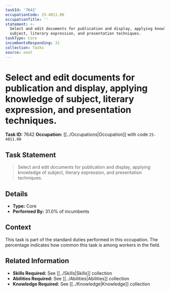 ```yaml
---
taskId: '7642'
occupationCode: 25-4011.00
occupationTitle: ''
statement: >-
  Select and edit documents for publication and display, applying knowledge of
  subject, literary expression, and presentation techniques.
taskType: Core
incumbentsResponding: 31
collection: Tasks
source: onet
---
```

# Select and edit documents for publication and display, applying knowledge of subject, literary expression, and presentation techniques.

**Task ID:** 7642
**Occupation:** [[../Occupations|Occupation]] with code `25-4011.00`

## Task Statement

> Select and edit documents for publication and display, applying knowledge of subject, literary expression, and presentation techniques.

## Details

- **Type:** Core
- **Performed By:** 31.0% of incumbents

## Context

This task is part of the standard duties performed in this occupation. The percentage indicates how common this task is among workers in the field.

## Related Information

- **Skills Required:** See [[../Skills|Skills]] collection
- **Abilities Required:** See [[../Abilities|Abilities]] collection
- **Knowledge Required:** See [[../Knowledge|Knowledge]] collection
